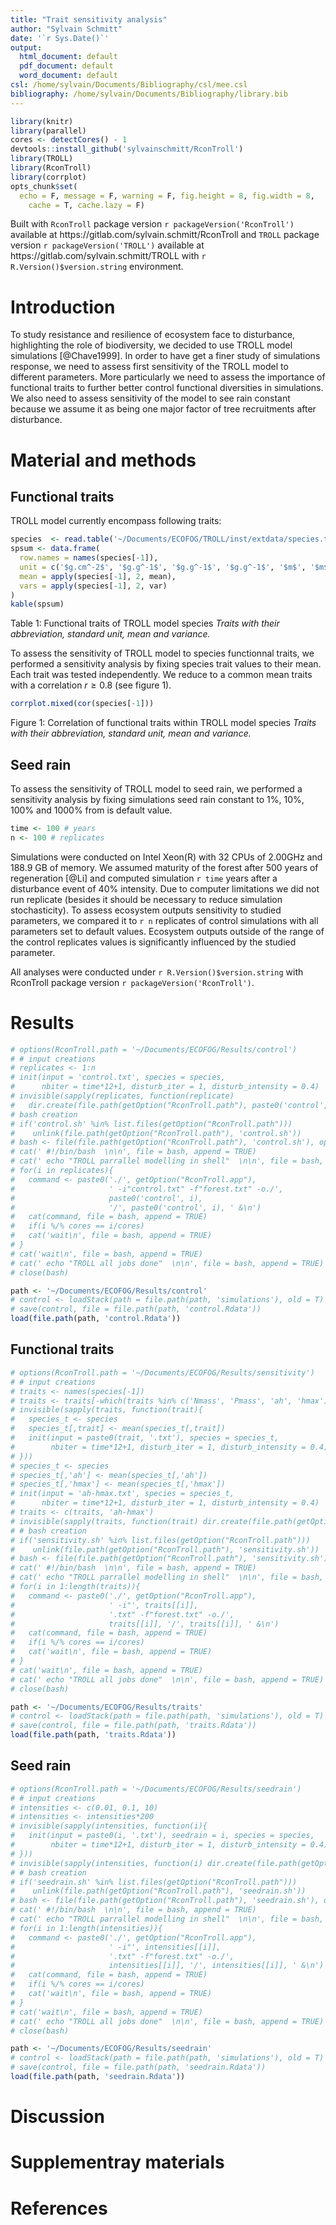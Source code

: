 ```yaml
---
title: "Trait sensitivity analysis"
author: "Sylvain Schmitt"
date: '`r Sys.Date()`'
output:
  html_document: default
  pdf_document: default
  word_document: default
csl: /home/sylvain/Documents/Bibliography/csl/mee.csl
bibliography: /home/sylvain/Documents/Bibliography/library.bib
---
```


```r
library(knitr)
library(parallel)
cores <- detectCores() - 1
devtools::install_github('sylvainschmitt/RconTroll')
library(TROLL)
library(RconTroll)
library(corrplot)
opts_chunk$set(
  echo = F, message = F, warning = F, fig.height = 8, fig.width = 8,
    cache = T, cache.lazy = F)
```

Built with `RconTroll` package version `r packageVersion('RconTroll')` available at https://gitlab.com/sylvain.schmitt/RconTroll and `TROLL` package version `r packageVersion('TROLL')` available at https://gitlab.com/sylvain.schmitt/TROLL with `r R.Version()$version.string` environment.

# Introduction

To study resistance and resilience of ecosystem face to disturbance, highlighting the role of biodiversity, we decided to use TROLL model simulations [@Chave1999]. In order to have get a finer study of simulations response, we need to assess first sensitivity of the TROLL model to different parameters. More particularly we need to assess the importance of functional traits to further better control functional diversities in simulations. We also need to assess sensitivity of the model to see rain constant because we assume it as being one major factor of tree recruitments after disturbance.

# Material and methods

## Functional traits

TROLL model currently encompass following traits:

```r
species  <- read.table('~/Documents/ECOFOG/TROLL/inst/extdata/species.txt', header=TRUE, dec=".", sep="")
spsum <- data.frame(
  row.names = names(species[-1]),
  unit = c('$g.cm^-2$', '$g.g^-1$', '$g.g^-1$', '$g.g^-1$', '$m$', '$m$', '', '$cm^3$', '$?$'),
  mean = apply(species[-1], 2, mean),
  vars = apply(species[-1], 2, var)
)
kable(spsum)
```

Table 1: Functional traits of TROLL model species *Traits with their abbreviation, standard unit, mean and variance.*

To assess the sensitivity of TROLL model to species functionnal traits, we performed a sensitivity analysis by fixing species trait values to their mean. Each trait was tested independently. We reduce to a common mean traits with a correlation $r \geq 0.8$ (see figure 1). 

```r
corrplot.mixed(cor(species[-1]))
```

Figure 1: Correlation of functional traits within TROLL model species *Traits with their abbreviation, standard unit, mean and variance.*

## Seed rain

To assess the sensitivity of TROLL model to seed rain, we performed a sensitivity analysis by fixing simulations seed rain constant to 1%, 10%, 100% and 1000% from is default value.

```r
time <- 100 # years
n <- 100 # replicates
```

Simulations were conducted on Intel Xeon(R) with 32 CPUs of 2.00GHz and 188.9 GB of memory. We assumed maturity of the forest after 500 years of regeneration [@Li] and computed simulation `r time` years after a disturbance event of 40% intensity. Due to computer limitations we did not run replicate (besides it should be necessary to reduce simulation stochasticity). To assess ecosystem outputs sensitivity to studied parameters, we compared it to `r n` replicates of control simulations with all parameters set to default values. Ecosystem outputs outside of the range of the control replicates values is significantly influenced by the studied parameter.

All analyses were conducted under `r R.Version()$version.string` with RconTroll package version `r packageVersion('RconTroll')`.

# Results

```r
# options(RconTroll.path = '~/Documents/ECOFOG/Results/control')
# # input creations
# replicates <- 1:n
# init(input = 'control.txt', species = species,
#      nbiter = time*12+1, disturb_iter = 1, disturb_intensity = 0.4)
# invisible(sapply(replicates, function(replicate) 
#   dir.create(file.path(getOption("RconTroll.path"), paste0('control', replicate)))))
# bash creation
# if('control.sh' %in% list.files(getOption("RconTroll.path")))
#    unlink(file.path(getOption("RconTroll.path"), 'control.sh'))
# bash <- file(file.path(getOption("RconTroll.path"), 'control.sh'), open = 'a')
# cat(' #!/bin/bash  \n\n', file = bash, append = TRUE)
# cat(' echo "TROLL parrallel modelling in shell"  \n\n', file = bash, append = TRUE)
# for(i in replicates){
#   command <- paste0('./', getOption("RconTroll.app"),
#                     ' -i"control.txt" -f"forest.txt" -o./', 
#                     paste0('control', i),
#                     '/', paste0('control', i), ' &\n')
#   cat(command, file = bash, append = TRUE)
#   if(i %/% cores == i/cores)
#   cat('wait\n', file = bash, append = TRUE)
# }
# cat('wait\n', file = bash, append = TRUE)
# cat(' echo "TROLL all jobs done"  \n\n', file = bash, append = TRUE)
# close(bash)
```

```r
path <- '~/Documents/ECOFOG/Results/control'
# control <- loadStack(path = file.path(path, 'simulations'), old = T)
# save(control, file = file.path(path, 'control.Rdata'))
load(file.path(path, 'control.Rdata'))
```

## Functional traits

```r
# options(RconTroll.path = '~/Documents/ECOFOG/Results/sensitivity')
# # input creations
# traits <- names(species[-1])
# traits <- traits[-which(traits %in% c('Nmass', 'Pmass', 'ah', 'hmax'))]
# invisible(sapply(traits, function(trait){
#   species_t <- species
#   species_t[,trait] <- mean(species_t[,trait])
#   init(input = paste0(trait, '.txt'), species = species_t,
#        nbiter = time*12+1, disturb_iter = 1, disturb_intensity = 0.4)
# }))
# species_t <- species
# species_t[,'ah'] <- mean(species_t[,'ah'])
# species_t[,'hmax'] <- mean(species_t[,'hmax'])
# init(input = 'ah-hmax.txt', species = species_t,
#      nbiter = time*12+1, disturb_iter = 1, disturb_intensity = 0.4)
# traits <- c(traits, 'ah-hmax')
# invisible(sapply(traits, function(trait) dir.create(file.path(getOption("RconTroll.path"), trait))))
# # bash creation
# if('sensitivity.sh' %in% list.files(getOption("RconTroll.path")))
#    unlink(file.path(getOption("RconTroll.path"), 'sensitivity.sh'))
# bash <- file(file.path(getOption("RconTroll.path"), 'sensitivity.sh'), open = 'a')
# cat(' #!/bin/bash  \n\n', file = bash, append = TRUE)
# cat(' echo "TROLL parrallel modelling in shell"  \n\n', file = bash, append = TRUE)
# for(i in 1:length(traits)){
#   command <- paste0('./', getOption("RconTroll.app"),
#                     ' -i"', traits[[i]],
#                     '.txt" -f"forest.txt" -o./',
#                     traits[[i]], '/', traits[[i]], ' &\n')
#   cat(command, file = bash, append = TRUE)
#   if(i %/% cores == i/cores)
#   cat('wait\n', file = bash, append = TRUE)
# }
# cat('wait\n', file = bash, append = TRUE)
# cat(' echo "TROLL all jobs done"  \n\n', file = bash, append = TRUE)
# close(bash)
```

```r
path <- '~/Documents/ECOFOG/Results/traits'
# control <- loadStack(path = file.path(path, 'simulations'), old = T)
# save(control, file = file.path(path, 'traits.Rdata'))
load(file.path(path, 'traits.Rdata'))
```

## Seed rain

```r
# options(RconTroll.path = '~/Documents/ECOFOG/Results/seedrain')
# # input creations
# intensities <- c(0.01, 0.1, 10)
# intensities <- intensities*200
# invisible(sapply(intensities, function(i){
#   init(input = paste0(i, '.txt'), seedrain = i, species = species,
#        nbiter = time*12+1, disturb_iter = 1, disturb_intensity = 0.4)
# }))
# invisible(sapply(intensities, function(i) dir.create(file.path(getOption("RconTroll.path"), i))))
# # bash creation
# if('seedrain.sh' %in% list.files(getOption("RconTroll.path")))
#    unlink(file.path(getOption("RconTroll.path"), 'seedrain.sh'))
# bash <- file(file.path(getOption("RconTroll.path"), 'seedrain.sh'), open = 'a')
# cat(' #!/bin/bash  \n\n', file = bash, append = TRUE)
# cat(' echo "TROLL parrallel modelling in shell"  \n\n', file = bash, append = TRUE)
# for(i in 1:length(intensities)){
#   command <- paste0('./', getOption("RconTroll.app"),
#                     ' -i"', intensities[[i]],
#                     '.txt" -f"forest.txt" -o./',
#                     intensities[[i]], '/', intensities[[i]], ' &\n')
#   cat(command, file = bash, append = TRUE)
#   if(i %/% cores == i/cores)
#   cat('wait\n', file = bash, append = TRUE)
# }
# cat('wait\n', file = bash, append = TRUE)
# cat(' echo "TROLL all jobs done"  \n\n', file = bash, append = TRUE)
# close(bash)
```

```r
path <- '~/Documents/ECOFOG/Results/seedrain'
# control <- loadStack(path = file.path(path, 'simulations'), old = T)
# save(control, file = file.path(path, 'seedrain.Rdata'))
load(file.path(path, 'seedrain.Rdata'))
```

# Discussion

# Supplementray materials

# References
